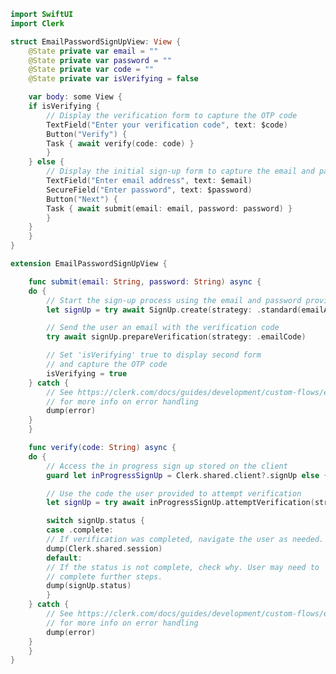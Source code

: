 ```swift {{ filename: 'EmailPasswordSignUpView.swift', collapsible: true }}
import SwiftUI
import Clerk

struct EmailPasswordSignUpView: View {
    @State private var email = ""
    @State private var password = ""
    @State private var code = ""
    @State private var isVerifying = false

    var body: some View {
    if isVerifying {
        // Display the verification form to capture the OTP code
        TextField("Enter your verification code", text: $code)
        Button("Verify") {
        Task { await verify(code: code) }
        }
    } else {
        // Display the initial sign-up form to capture the email and password
        TextField("Enter email address", text: $email)
        SecureField("Enter password", text: $password)
        Button("Next") {
        Task { await submit(email: email, password: password) }
        }
    }
    }
}

extension EmailPasswordSignUpView {

    func submit(email: String, password: String) async {
    do {
        // Start the sign-up process using the email and password provided
        let signUp = try await SignUp.create(strategy: .standard(emailAddress: email, password: password))

        // Send the user an email with the verification code
        try await signUp.prepareVerification(strategy: .emailCode)

        // Set 'isVerifying' true to display second form
        // and capture the OTP code
        isVerifying = true
    } catch {
        // See https://clerk.com/docs/guides/development/custom-flows/error-handling
        // for more info on error handling
        dump(error)
    }
    }

    func verify(code: String) async {
    do {
        // Access the in progress sign up stored on the client
        guard let inProgressSignUp = Clerk.shared.client?.signUp else { return }

        // Use the code the user provided to attempt verification
        let signUp = try await inProgressSignUp.attemptVerification(strategy: .emailCode(code: code))

        switch signUp.status {
        case .complete:
        // If verification was completed, navigate the user as needed.
        dump(Clerk.shared.session)
        default:
        // If the status is not complete, check why. User may need to
        // complete further steps.
        dump(signUp.status)
        }
    } catch {
        // See https://clerk.com/docs/guides/development/custom-flows/error-handling
        // for more info on error handling
        dump(error)
    }
    }
}
```
